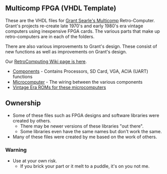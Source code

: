 == Multicomp FPGA (VHDL Template) ==

These are the VHDL files for [http://www.searle.wales/ Grant Searle's Multicomp] Retro-Computer. Grant's projects re-create late 1970's and early 1980's era vintage computers using inexpensive FPGA cards. The various parts that make up retro-computers are in each of the folders.

There are also various improvements to Grant's design. These consist of new functions as well as improvements on Grant's design.

Our [http://land-boards.com/blwiki/index.php?title=RetroComputing RetroComputing Wiki page is here].

* [https://github.com/douggilliland/MultiComp/tree/master/MultiComp%20(VHDL%20Template)/Components Components] - Contains Processors, SD Card, VGA, ACIA (UART) functions
* [https://github.com/douggilliland/MultiComp/tree/master/MultiComp%20(VHDL%20Template)/Microcomputer Microcomputer] - The wiring between the various components
* [https://github.com/douggilliland/MultiComp/tree/master/MultiComp%20(VHDL%20Template)/ROMS Vintage Era ROMs for these microcomputers]

== Ownership ==

* Some of these files such as FPGA designs and software libraries were created by others.
** There may be newer versions of these libraries "out there".
** Some libraries even have the same names but don't work the same.
* Many of these files were created by me based on the work of others.

=== Warning ===

* Use at your own risk.
** If you brick your part or it melt to a puddle, it's on you not me.
